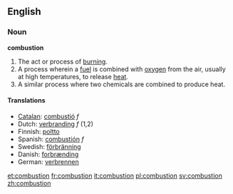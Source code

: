 ==English==

===Noun===
'''combustion'''

#The act or process of [[burn]]ing.
#A process wherein a [[fuel]] is combined with [[oxygen]] from the air, usually at high temperatures, to release [[heat]].
#A similar process where two chemicals are combined to produce heat.

====Translations====
*[[Catalan]]: [[combustió]] ''f''
*Dutch: [[verbranding]] ''f'' (1,2)
*Finnish: [[poltto]]
*Spanish: [[combustión]] ''f''
*Swedish: [[förbränning]]
*Danish: [[forbrænding]]
*German: [[verbrennen]]

[[et:combustion]]
[[fr:combustion]]
[[it:combustion]]
[[pl:combustion]]
[[sv:combustion]]
[[zh:combustion]]